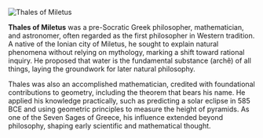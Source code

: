 ![Thales of Miletus](/images/posts/philosophers/western/thales-of-miletus.jpg)

**Thales of Miletus** was a pre-Socratic Greek philosopher, mathematician, and astronomer, often regarded as the first philosopher in Western tradition. A native of the Ionian city of Miletus, he sought to explain natural phenomena without relying on mythology, marking a shift toward rational inquiry. He proposed that water is the fundamental substance (archê) of all things, laying the groundwork for later natural philosophy.

Thales was also an accomplished mathematician, credited with foundational contributions to geometry, including the theorem that bears his name. He applied his knowledge practically, such as predicting a solar eclipse in 585 BCE and using geometric principles to measure the height of pyramids. As one of the Seven Sages of Greece, his influence extended beyond philosophy, shaping early scientific and mathematical thought.
